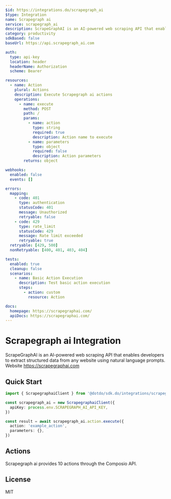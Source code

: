 ```yaml
---
$id: https://integrations.do/scrapegraph_ai
$type: Integration
name: Scrapegraph ai
service: scrapegraph_ai
description: ScrapeGraphAI is an AI-powered web scraping API that enables developers to extract structured data from any website using natural language prompts. Website https://scrapegraphai.com
category: productivity
sdkBased: false
baseUrl: https://api.scrapegraph_ai.com

auth:
  type: api-key
  location: header
  headerName: Authorization
  scheme: Bearer

resources:
  - name: Action
    plural: Actions
    description: Execute Scrapegraph ai actions
    operations:
      - name: execute
        method: POST
        path: /
        params:
          - name: action
            type: string
            required: true
            description: Action name to execute
          - name: parameters
            type: object
            required: false
            description: Action parameters
        returns: object

webhooks:
  enabled: false
  events: []

errors:
  mapping:
    - code: 401
      type: authentication
      statusCode: 401
      message: Unauthorized
      retryable: false
    - code: 429
      type: rate_limit
      statusCode: 429
      message: Rate limit exceeded
      retryable: true
  retryable: [429, 500]
  nonRetryable: [400, 401, 403, 404]

tests:
  enabled: true
  cleanup: false
  scenarios:
    - name: Basic Action Execution
      description: Test basic action execution
      steps:
        - action: custom
          resource: Action

docs:
  homepage: https://scrapegraphai.com/
  apiDocs: https://scrapegraphai.com/
---
```


# Scrapegraph ai Integration

ScrapeGraphAI is an AI-powered web scraping API that enables developers to extract structured data from any website using natural language prompts. Website https://scrapegraphai.com

## Quick Start

```typescript
import { ScrapegraphaiClient } from '@dotdo/sdk.do/integrations/scrapegraph_ai'

const scrapegraph_ai = new ScrapegraphaiClient({
  apiKey: process.env.SCRAPEGRAPH_AI_API_KEY,
})

const result = await scrapegraph_ai.action.execute({
  action: 'example_action',
  parameters: {},
})
```

## Actions

Scrapegraph ai provides 10 actions through the Composio API.

## License

MIT
